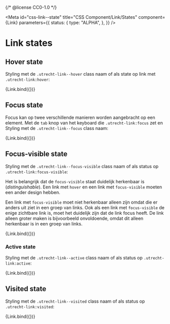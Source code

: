 {/* @license CC0-1.0 */}


<Meta
  id="css-link--state"
  title="CSS Component/Link/States"
  component={Link}
  parameters={{
    status: {
      type: "ALPHA",
    },
  }}
/>

# Link states

## Hover state

Styling met de `.utrecht-link--hover` class naam of als state op link met `.utrecht-link:hover`:

<Canvas>
  <Story
    name="hover"
    args={{
      ...exampleArgs,
      hover: true,
    }}
  >
    {Link.bind({})}
  </Story>
</Canvas>

<ArgsTable story="hover" />

## Focus state

Focus kan op twee verschillende manieren worden aangebracht op een element. Met de `tab` knop van het keyboard die `.utrecht-link:focus` zet en
Styling met de `.utrecht-link--focus` class naam:

<Canvas>
  <Story
    name="focus"
    args={{
      ...exampleArgs,
      focus: true,
    }}
  >
    {Link.bind({})}
  </Story>
</Canvas>

## Focus-visible state

Styling met de `.utrecht-link--focus-visible` class naam of als status op `.utrecht-link:focus-visible`:

Het is belangrijk dat de `focus-visible` staat duidelijk herkenbaar is (_distinguishable_). Een link met `hover` en een link met `focus-visible` moeten een ander design hebben.

Een link met `focus-visible` moet niet herkenbaar alleen zijn omdat die er anders uit ziet in een groep van links. Ook als een link met `focus-visible` de enige zichtbare link is, moet het duidelijk zijn dat de link focus heeft. De link alleen groter maken is bijvoorbeeld onvoldoende, omdat dit alleen herkenbaar is in een groep van links.

<Canvas>
  <Story
    name="focus-visible"
    args={{
      ...exampleArgs,
      focus: true,
      focusVisible: true,
    }}
  >
    {Link.bind({})}
  </Story>
</Canvas>

### Active state

Styling met de `.utrecht-link--active` class naam of als status op `.utrecht-link:active`:

<Canvas>
  <Story
    name="active"
    args={{
      ...exampleArgs,
      active: true,
    }}
  >
    {Link.bind({})}
  </Story>
</Canvas>

## Visited state

Styling met de `.utrecht-link--visited` class naam of als status op `.utrecht-link:visited`:

<Canvas>
  <Story
    name="visited"
    args={{
      ...exampleArgs,
      visited: true,
    }}
  >
    {Link.bind({})}
  </Story>
</Canvas>

